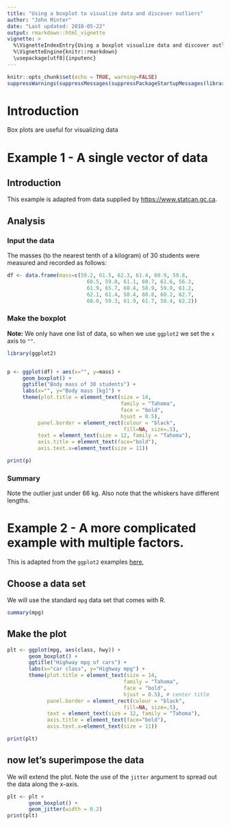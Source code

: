 ```yaml
---
title: "Using a boxplot to visualize data and discover outliers"
author: "John Minter"
date: "Last updated: 2018-05-22"
output: rmarkdown::html_vignette
vignette: >
  %\VignetteIndexEntry{Using a boxplot visualize data and discover outliers}
  %\VignetteEngine{knitr::rmarkdown}
  \usepackage[utf8]{inputenc}
---
```



```r
knitr::opts_chunk$set(echo = TRUE, warning=FALSE)
suppressWarnings(suppressMessages(suppressPackageStartupMessages(library(ggplot2))))
```
# Introduction

Box plots are useful for visualizing data

# Example 1 - A single vector of data

## Introduction

This example is adapted from data supplied by
[https://www.statcan.gc.ca](https://www.statcan.gc.ca/edu/power-pouvoir/ch8/5214816-eng.htm#a3).

## Analysis

### Input the data

The masses (to the nearest tenth of a kilogram) of 30 students were measured
and recorded as follows:

```r
df <- data.frame(mass=c(59.2, 61.5, 62.3, 61.4, 60.9, 59.8,
                          60.5, 59.0, 61.1, 60.7, 61.6, 56.3,
                          61.9, 65.7, 60.4, 58.9, 59.0, 61.2,
                          62.1, 61.4, 58.4, 60.8, 60.2, 62.7,
                          60.0, 59.3, 61.9, 61.7, 58.4, 62.2))
```

### Make the boxplot 

**Note:** We only have one list of data, so when we use `ggplot2`
we set the `x` axis to `""`.

```r
library(ggplot2)


p <- ggplot(df) + aes(x="", y=mass) +
     geom_boxplot() +
     ggtitle("Body mass of 30 students") +
     labs(x="", y="Body mass [kg]") +
     theme(plot.title = element_text(size = 14,
                                     family = "Tahoma",
                                     face = "bold",
                                     hjust = 0.5),
          panel.border = element_rect(colour = "black",
                                      fill=NA, size=.5),
          text = element_text(size = 12, family = "Tahoma"),
          axis.title = element_text(face="bold"),
          axis.text.x=element_text(size = 11))

print(p)
```

### Summary

Note the outlier just under 66 kg. Also note that the whiskers have
different lengths.

# Example 2 - A more complicated example with multiple factors.

This is adapted from the `ggplot2` examples
[here](http://ggplot2.tidyverse.org/reference/geom_boxplot.html),

## Choose a data set

We will use the standard `mpg` data set that comes with R.

```r
summary(mpg)

```

## Make the plot

```r
plt <- ggplot(mpg, aes(class, hwy)) +
       geom_boxplot() +
       ggtitle("Highway mpg of cars") +
       labs(x="car class", y="Highway mpg") +
       theme(plot.title = element_text(size = 14,
                                      family = "Tahoma",
                                      face = "bold",
                                      hjust = 0.5), # center title
             panel.border = element_rect(colour = "black",
                                      fill=NA, size=.5),
             text = element_text(size = 12, family = "Tahoma"),
             axis.title = element_text(face="bold"),
             axis.text.x=element_text(size = 11))

print(plt)

```

## now let's superimpose the data

We will extend the plot. Note the use of the `jitter` argument to spread
out the data along the x-axis.

```r
plt <- plt +
       geom_boxplot() +
       geom_jitter(width = 0.2)
print(plt)
```
